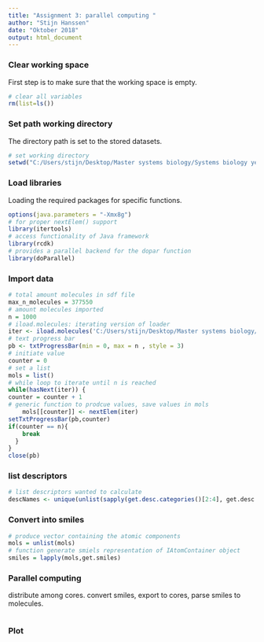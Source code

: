 ```yaml
---
title: "Assignment 3: parallel computing "
author: "Stijn Hanssen"
date: "Oktober 2018"
output: html_document
---
```


### Clear working space
First step is to make sure that the working space is empty.
```r
# clear all variables
rm(list=ls()) 
```

### Set path working directory
The directory path is set to the stored datasets.
```r
# set working directory
setwd("C:/Users/stijn/Desktop/Master systems biology/Systems biology year 2/scientific computing/parallelprocessing") 
```

### Load libraries
Loading the required packages for specific functions. 
```r
options(java.parameters = "-Xmx8g")
# for proper nextElem() support
library(itertools) 
# access functionality of Java framework
library(rcdk)
# provides a parallel backend for the dopar function
library(doParallel)
```

### Import data

```r
# total amount molecules in sdf file
max_n_molecules = 377550
# amount molecules imported
n = 1000
# iload.molecules: iterating version of loader
iter <- iload.molecules('C:/Users/stijn/Desktop/Master systems biology/Systems biology year 2/scientific computing/parallelprocessing/aid624202.sdf', type='sdf')
# text progress bar
pb <- txtProgressBar(min = 0, max = n , style = 3)
# initiate value
counter = 0 
# set a list
mols = list()
# while loop to iterate until n is reached
while(hasNext(iter)) {
counter = counter + 1
# generic function to prodcue values, save values in mols    
    mols[[counter]] <- nextElem(iter)
setTxtProgressBar(pb,counter)
if(counter == n){
    break
  }
}
close(pb)
```

### list descriptors
```r
# list descriptors wanted to calculate
descNames <- unique(unlist(sapply(get.desc.categories()[2:4], get.desc.names)))
```

### Convert into smiles

```r
# produce vector containing the atomic components
mols = unlist(mols)
# function generate smiels representation of IAtomContainer object
smiles = lapply(mols,get.smiles)
```

### Parallel computing
distribute among cores. convert smiles, export to cores, parse smiles to molecules.
```r

```

### Plot

```r

```
